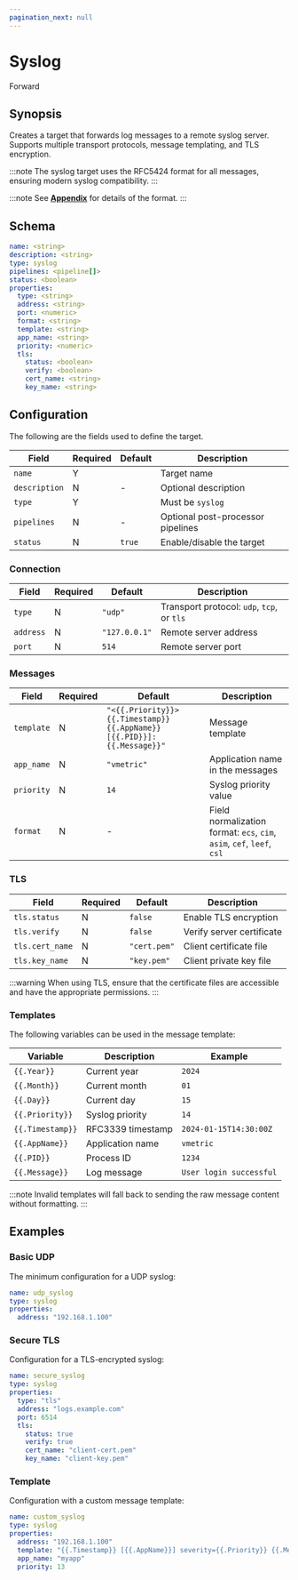 ```yaml
---
pagination_next: null
---
```


# Syslog

<span className="theme-doc-version-badge badge badge--secondary">Forward</span>

## Synopsis

Creates a target that forwards log messages to a remote syslog server. Supports multiple transport protocols, message templating, and TLS encryption.

:::note
The syslog target uses the RFC5424 format for all messages, ensuring modern syslog compatibility.
:::

:::note
See [**Appendix**](/appendix.mdx#syslog) for details of the format.
:::

## Schema

```yaml
name: <string>
description: <string>
type: syslog
pipelines: <pipeline[]>
status: <boolean>
properties:
  type: <string>
  address: <string>
  port: <numeric>
  format: <string>
  template: <string>
  app_name: <string>
  priority: <numeric>
  tls:
    status: <boolean>
    verify: <boolean>
    cert_name: <string>
    key_name: <string>
```

## Configuration

The following are the fields used to define the target.

|Field|Required|Default|Description|
|---|---|---|---|
|`name`|Y||Target name|
|`description`|N|-|Optional description|
|`type`|Y||Must be `syslog`|
|`pipelines`|N|-|Optional post-processor pipelines|
|`status`|N|`true`|Enable/disable the target|

### Connection

|Field|Required|Default|Description|
|---|---|---|---|
|`type`|N|`"udp"`|Transport protocol: `udp`, `tcp`, or `tls`|
|`address`|N|`"127.0.0.1"`|Remote server address|
|`port`|N|`514`|Remote server port|

### Messages

|Field|Required|Default|Description|
|---|---|---|---|
|`template`|N|`"<{{.Priority}}> {{.Timestamp}} {{.AppName}}[{{.PID}}]: {{.Message}}"`|Message template|
|`app_name`|N|`"vmetric"`|Application name in the messages|
|`priority`|N|`14`|Syslog priority value|
|`format`|N|-|Field normalization format: `ecs`, `cim`, `asim`, `cef`, `leef`, `csl`|

### TLS

|Field|Required|Default|Description|
|---|---|---|---|
|`tls.status`|N|`false`|Enable TLS encryption|
|`tls.verify`|N|`false`|Verify server certificate|
|`tls.cert_name`|N|`"cert.pem"`|Client certificate file|
|`tls.key_name`|N|`"key.pem"`|Client private key file|

:::warning
When using TLS, ensure that the certificate files are accessible and have the appropriate permissions.
:::

### Templates

The following variables can be used in the message template:

|Variable|Description|Example|
|---|---|---|
|`{{.Year}}`|Current year|`2024`|
|`{{.Month}}`|Current month|`01`|
|`{{.Day}}`|Current day|`15`|
|`{{.Priority}}`|Syslog priority|`14`|
|`{{.Timestamp}}`|RFC3339 timestamp|`2024-01-15T14:30:00Z`|
|`{{.AppName}}`|Application name|`vmetric`|
|`{{.PID}}`|Process ID|`1234`|
|`{{.Message}}`|Log message|`User login successful`|

:::note
Invalid templates will fall back to sending the raw message content without formatting.
:::

## Examples

### Basic UDP

The minimum configuration for a UDP syslog:

```yaml
name: udp_syslog
type: syslog
properties:
  address: "192.168.1.100"
```

### Secure TLS

Configuration for a TLS-encrypted syslog:

```yaml
name: secure_syslog
type: syslog
properties:
  type: "tls"
  address: "logs.example.com"
  port: 6514
  tls:
    status: true
    verify: true
    cert_name: "client-cert.pem"
    key_name: "client-key.pem"
```

### Template

Configuration with a custom message template:

```yaml
name: custom_syslog
type: syslog
properties:
  address: "192.168.1.100"
  template: "{{.Timestamp}} [{{.AppName}}] severity={{.Priority}} {{.Message}}"
  app_name: "myapp"
  priority: 13
```
